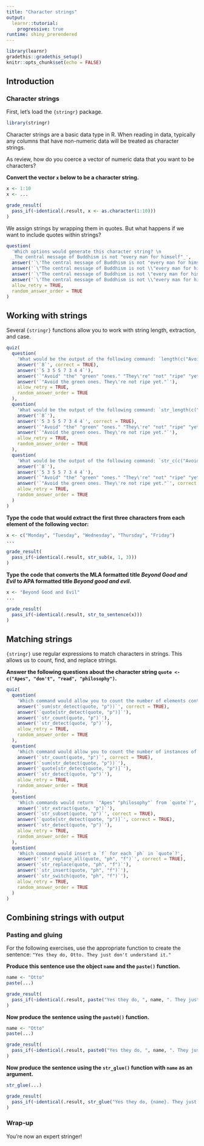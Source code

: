```yaml
---
title: "Character strings"
output: 
  learnr::tutorial:
    progressive: true
runtime: shiny_prerendered
---
```


```r
library(learnr)
gradethis::gradethis_setup()
knitr::opts_chunk$set(echo = FALSE)
```


## Introduction

### Character strings

First, let's load the `{stringr}` package.
```r
library(stringr)
```


Character strings are a basic data type in R. When reading in data, typically any columns that have non-numeric data will be treated as character strings. 

As review, how do you coerce a vector of numeric data that you want to be characters? 

**Convert the vector `x` below to be a character string.**
```r
x <- 1:10
x <- ...
```
 
```r
grade_result(
  pass_if(~identical(.result, x <- as.character(1:10)))
)
```

We assign strings by wrapping them in quotes. But what happens if we want to include quotes within strings?

```r
question(
  'Which options would generate this character string? \n
  _The central message of Buddhism is not "every man for himself"_',
  answer('`\'The central message of Buddhism is not "every man for himself"\'`', correct = TRUE),
  answer('`\"The central message of Buddhism is not \\"every man for himself\\"\"`', correct = TRUE),
  answer('`\"The central message of Buddhism is not \"every man for himself\"\"`'),
  answer('`\'The central message of Buddhism is not \\"every man for himself\\"\'`', correct = TRUE),
  allow_retry = TRUE,
  random_answer_order = TRUE
)
```

## Working with strings

Several `{stringr}` functions allow you to work with string length, extraction, and case.

```r
quiz(
  question(
    'What would be the output of the following command: `length(c("Avoid", "the", "green", "ones.", "They\'re", "not", "ripe", "yet."))`?',
    answer('`8`', correct = TRUE),
    answer('`5 3 5 5 7 3 4 4`'),
    answer('`"Avoid" "the" "green" "ones." "They\'re" "not" "ripe" "yet."`'),
    answer('`"Avoid the green ones. They\'re not ripe yet."`'),
    allow_retry = TRUE,
    random_answer_order = TRUE
  ),
  question(
    'What would be the output of the following command: `str_length(c("Avoid", "the", "green", "ones.", "They\'re", "not", "ripe", "yet."))`?',
    answer('`8`'),
    answer('`5 3 5 5 7 3 4 4`', correct = TRUE),
    answer('`"Avoid" "the" "green" "ones." "They\'re" "not" "ripe" "yet."`'),
    answer('`"Avoid the green ones. They\'re not ripe yet."`'),
    allow_retry = TRUE,
    random_answer_order = TRUE
  ),
  question(
    'What would be the output of the following command: `str_c(c("Avoid", "the", "green", "ones.", "They\'re", "not", "ripe", "yet."), collapse = " ")`?',
    answer('`8`'),
    answer('`5 3 5 5 7 3 4 4`'),
    answer('`"Avoid" "the" "green" "ones." "They\'re" "not" "ripe" "yet."`'),
    answer('`"Avoid the green ones. They\'re not ripe yet."`', correct = TRUE),
    allow_retry = TRUE,
    random_answer_order = TRUE
  )
)
```

**Type the code that would extract the first three characters from each element of the following vector:**
```r
x <- c("Monday", "Tuesday", "Wednesday", "Thursday", "Friday")
...
```
 
```r
grade_result(
  pass_if(~identical(.result, str_sub(x, 1, 3)))
)
```

**Type the code that converts the MLA formatted title _Beyond Good and Evil_ to APA formatted title _Beyond good and evil_.**
```r
x <- "Beyond Good and Evil"
...
```
 
```r
grade_result(
  pass_if(~identical(.result, str_to_sentence(x)))
)
```

## Matching strings

`{stringr}` use regular expressions to match characters in strings. This allows us to count, find, and replace strings.

**Answer the following questions about the character string `quote <- c("Apes", "don't", "read", "philosophy")`.**
```r
quiz(
  question(
    'Which command would allow you to count the number of elements containing the letter `p` in  `quote`?',
    answer('`sum(str_detect(quote, "p"))`', correct = TRUE),
    answer('`quote[str_detect(quote, "p")]`'),
    answer('`str_count(quote, "p")`'),
    answer('`str_detect(quote, "p")`'),
    allow_retry = TRUE,
    random_answer_order = TRUE
  ),
  question(
    'Which command would allow you to count the number of instances of the letter `p` in each element of `quote`?',
    answer('`str_count(quote, "p")`', correct = TRUE),
    answer('`sum(str_detect(quote, "p"))`'),
    answer('`quote[str_detect(quote, "p")]`'),
    answer('`str_detect(quote, "p")`'),
    allow_retry = TRUE,
    random_answer_order = TRUE
  ),
  question(
    'Which commands would return `"Apes" "philosophy"` from `quote`?',
    answer('`str_extract(quote, "p")`'),
    answer('`str_subset(quote, "p")`', correct = TRUE),
    answer('`quote[str_detect(quote, "p")]`', correct = TRUE),
    answer('`str_detect(quote, "p")`'),
    allow_retry = TRUE,
    random_answer_order = TRUE
  ),
  question(
    'Which command would insert a `f` for each `ph` in `quote`?',
    answer('`str_replace_all(quote, "ph", "f")`', correct = TRUE),
    answer('`str_replace(quote, "ph", "f")`'),
    answer('`str_insert(quote, "ph", "f")`'),
    answer('`str_switch(quote, "ph", "f")`'),
    allow_retry = TRUE,
    random_answer_order = TRUE
  )
)
```


## Combining strings with output

### Pasting and gluing

For the following exercises, use the appropriate function to create the sentence: `"Yes they do, Otto. They just don't understand it."`

**Produce this sentence use the object `name` and the `paste()` function.**
```r
name <- "Otto"
paste(...)
```
 
```r
grade_result(
  pass_if(~identical(.result, paste("Yes they do, ", name, ". They just don't understand it.", sep = "")))
)
```

**Now produce the sentence using the `paste0()` function.**
```r
name <- "Otto"
paste(...)
```
 
```r
grade_result(
  pass_if(~identical(.result, paste0("Yes they do, ", name, ". They just don't understand it.")))
)
```

**Now produce the sentence using the `str_glue()` function with `name` as an argument.**
```r
str_glue(...)
```
 
```r
grade_result(
  pass_if(~identical(.result, str_glue("Yes they do, {name}. They just don't understand it.", name = "Otto")))
)
```

### Wrap-up

You're now an expert stringer!

